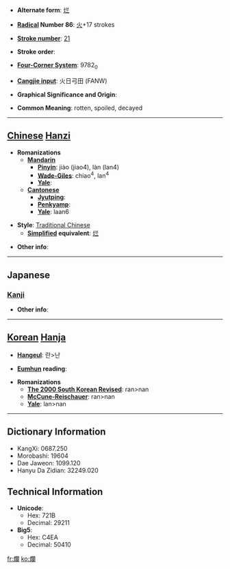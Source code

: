 * '''Alternate form''': [[烂]]

* '''[[Wiktionary:Chinese radical index| Radical]] Number 86''': [[Wiktionary:Chinese radical index 火|火]]+17 strokes

* '''[[Wiktionary:Chinese total strokes index|Stroke number]]''': [[Wiktionary:Chinese total strokes index 21|21]]

* '''Stroke order''': 

* '''[[Wiktionary:Chinese four corner index|Four-Corner System]]''': 9782<sub>0</sub>

* '''[[Wiktionary:Chinese Cangjie index|Cangjie input]]''': 火日弓田 (FANW)

* '''Graphical Significance and Origin''': 

* '''Common Meaning''': rotten, spoiled, decayed

----

== [[Chinese]] [[Hanzi]] ==

* '''Romanizations'''
** '''[[Mandarin]]'''
*** '''[[Pinyin]]''': jiào (jiao4), làn (lan4)
*** '''[[Wade-Giles]]''': chiao<sup>4</sup>, lan<sup>4</sup>
*** '''[[Yale]]''': 
** '''[[Cantonese]]'''
*** '''[[Jyutping]]''':
*** '''[[Penkyamp]]''': 
*** '''[[Yale]]''': laan6

* '''Style''': [[Traditional Chinese]] 
** '''[[Simplified Chinese|Simplified]] equivalent''': [[烂]]

* '''Other info''': 

----

==Japanese==
===[[Kanji]]===
{{kanji|on readings=[[らん]] (ran)
|kun readings=[[ただれる]] (tadareru)
}}

* '''Other info''':  

----

== [[Korean]] [[Hanja]] ==

* '''[[Hangeul]]''': 란>난

* '''[[Eumhun]] reading''': 

* '''Romanizations'''
** '''[[The 2000 South Korean Revised Romanization|The 2000 South Korean Revised]]''': ran>nan
** '''[[McCune-Reischauer]]''': ran>nan
** '''[[Yale]]''': lan>nan

----

== Dictionary Information ==

* KangXi: 0687.250
* Morobashi: 19604
* Dae Jaweon: 1099.120
* Hanyu Da Zidian: 32249.020

== Technical Information ==

* '''Unicode''':
** Hex: 721B
** Decimal: 29211
* '''Big5''':
** Hex: C4EA
** Decimal: 50410

[[fr:爛]]
[[ko:爛]]